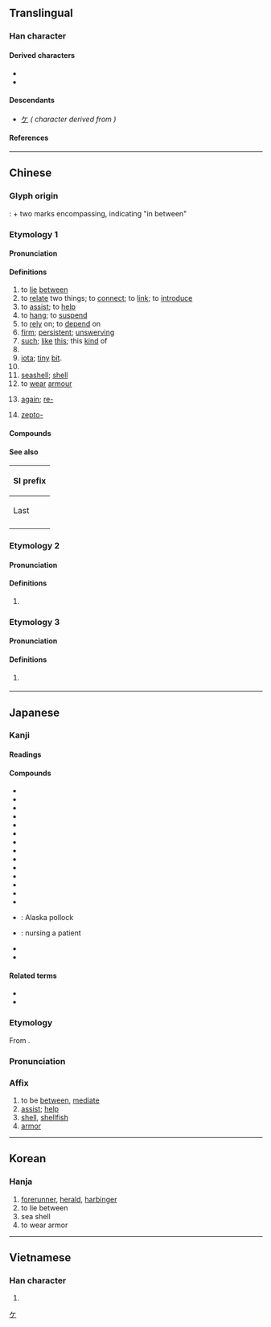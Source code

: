 {{also|个}}
{{character info}}
==Translingual==
{{stroke order|type=bw}}
{{stroke order|type=animate}}

===Han character===
{{Han char|rn=9|rad=人|as=02|sn=4|four=80220|canj=OLL|ids=⿱人⿰丿丨}}

====Derived characters====
* {{l|mul|[[价]], [[吤]], [[圿]], [[妎]], [[㜾]], [[尬]], [[𡵚]], [[㠹]], [[忦]], [[扴]], [[𣲤]], [[阶]], [[斺]], [[𭨫]], [[𬂣]], [[𣬫]], [[炌]], [[𤘦]], [[𭷼]], [[玠]], [[𭺝]], [[祄]], [[畍]], [[𥄍]], [[砎]], [[𥝵]], [[紒]], [[蚧]], [[衸]], [[𧣋]], [[䚸]], [[𧿩]], [[𫒌]], [[𩈋]], [[𩉡]], [[𩡺]]([[𩧦]]), [[骱]], [[魀]], [[魪]]([[𬶇]]), [[𭍲]], [[𩾴]], [[𪐱]], [[齘]]([[𬹼]])}}
* {{l|mul|[[𠇧]], [[㰡]], [[𬿋]], [[𬿷]], [[䲸]]([[𮭡]]), [[𭀐]], [[𠨴]], [[㝏]], [[岕]], [[芥]], [[界]], [[𪽐]], [[㖎]]/[[㖋]], [[𣓴]], [[䯰]], [[𢗊]], [[𠌕]], [[庎]], [[疥]], [[䦏]], [[𣽀]]}}

====Descendants====
* [[ケ]] ''({{w|Katakana}} character derived from {{w|Man'yōgana}})''

====References====
{{Han ref|kx=0091.190|dkj=00359|dj=0194.040|hdz=10103.090|uh=4ECB}}

[[Category:Han characters from which katakana were derived|ケ]]

----

==Chinese==
{{zh-forms}}

===Glyph origin===
{{Han etym}}
{{liushu|ic}}: {{zh-l|*人|person}} + two marks encompassing, indicating "in between"

===Etymology 1===

====Pronunciation====
{{zh-pron
|m=jiè
|m-s=jiai4
|c=gaai3
|c-t=gai1
|g=
|h=pfs=n:kie/s:kiai
|j=
|mb=ga̿i
|md=gái
|mn=kài
|mn-t=gai3
|w=2jia,2ka
|x=
|mc=y
|oc=y
|ma=
|cat=v,a,n,cls
}}

====Definitions====
{{zh-hanzi}}

# to [[lie]] [[between]]
# to [[relate]] two things; to [[connect]]; to [[link]]; to [[introduce]]
# to [[assist]]; to [[help]]
# to [[hang]]; to [[suspend]]
# to [[rely]] on; to [[depend]] on
# [[firm]]; [[persistent]]; [[unswerving]]
# [[such]]; [[like]] [[this]]; this [[kind]] of
# {{zh-original|界|boundary; role; duty}}
# [[iota]]; [[tiny]] [[bit]]. {{zh-alt-form|芥}}
# {{zh-classifier|people or copper coins}}
# [[seashell]]; [[shell]]
# to [[wear]] [[armour]]
# {{lb|zh|Min Dong}} [[again]]; [[re-]]
# {{lb|zh|Taiwan}} [[zepto-]] {{gloss|[[Appendix:SI units|SI unit]] prefix}}
#: {{zh-syn|仄|q=Mainland}}

====Compounds====
{{zh-der|介詞|介乎|介懷|介殼|介然|介入|介紹|介紹人|介紹信|介意|介音|介於|介質|介子|紹介|一介|一介不取|不介意|不足介意|中介|中介社團|人機介面|介丘|介之推|介介|介冑|介圭|介士|介壽|介夫|介居|介山|介幘|介弟|介殼蟲|介母|介特|介石|介福|介立|介紹所|介蟲|介電質|介面卡|介面板|仲介|仲介公司|卡介苗|大眾媒介|婚友介紹|媒介|媒介體|孤介|嶮介|并介之人|引介|張介賓|拘介|推介|收介|新聞媒介|橫行介士|毫不介意|江介|清介|煞有介事|狷介|簡介|纖介|耿介|耿介之士|自我介紹|褒采一介|評介|譯介|貴介|輕車介士|酒介齊眉|隱介藏形|鱗介|龍介|介休}}

====See also====
{| class="wikitable"
! colspan=3 | SI prefix
|-
! Last
!
! Next
|-
| {{l|zh|[[阿]]}}
| {{lang|zh|[[介]]/[[仄]]}}
| {{l|zh|[[攸]]/[[幺]]}}
|}

===Etymology 2===

====Pronunciation====
{{zh-pron
|c=gai1
|dial=n
|cat=n
}}

====Definitions====
{{zh-hanzi}}

# {{lb|zh|Hong Kong}} {{n-g|Informal shorthand for {{zh-l|雞|gai1}}.}}

===Etymology 3===

====Pronunciation====
{{zh-pron
|h=pfs=ke
|dial=n
|cat=particle
}}

====Definitions====
{{zh-hanzi}}

# {{lb|zh|Hakka}} {{zh-alt-form|个|[[possessive]] particle}}

----

==Japanese==

===Kanji===
{{ja-kanji|grade=c|rs=人02}}

====Readings====
{{ja-readings
|goon=け
|kanon=かい
|kun=たす-ける, すけ-
|nanori=あき
}}

====Compounds====
{{der-top|Compounds}}
* {{ja-l|介意}}
* {{ja-l|介懐}}
* {{ja-l|介居}}
* {{ja-r|介%護|かい%ご}}
* {{ja-l|介在}}
* {{ja-l|介子}}
* {{ja-r|介%錯|かい%しゃく}}
* {{ja-r|介%助|かい%じょ}}
* {{ja-l|介心}}
* {{ja-r|介%入|かい%にゅう}}
* {{ja-l|介馬}}
* {{ja-r|介%抱|かい%ほう}}
* {{ja-l|介殻}}
* {{ja-r|介%甲|かい%こう}}
* {{ja-r|介%党%鱈|すけ%とう%だら}}: Alaska pollock
* {{ja-r|介%病|かい%びょう}}: nursing a patient
* {{ja-l|介卵}}
* {{ja-l|介鱗}}
{{der-bottom}}

====Related terms====
* {{l|ja|介する}}
* {{l|ja|介添え}}

===Etymology===
{{ja-kanjitab|かい|yomi=kanon}}
From {{der|ja|ltc|sort=かい|-}} {{ltc-l|介}}.

===Pronunciation===
{{ja-pron|かい|y=kanon}}

===Affix===
{{ja-pos|affix|かい}}

# to be [[between]], [[mediate]]
# [[assist]]; [[help]]
# [[shell]], [[shellfish]]
# [[armor]]

----

==Korean==

===Hanja===
{{ko-hanja|개}}

# [[forerunner]], [[herald]], [[harbinger]]
# to lie between
# sea shell
# to wear armor

----

==Vietnamese==

===Han character===
{{vi-readings|reading=giới|rs=人02}}

# {{rfdef|vi|sort=人02}}
